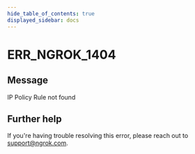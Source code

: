 ```yaml
---
hide_table_of_contents: true
displayed_sidebar: docs
---
```



# ERR_NGROK_1404

## Message

IP Policy Rule not found

<ErrorDetails error="err_ngrok_1404" />

## Further help

If you're having trouble resolving this error, please reach out to [support@ngrok.com](mailto:support@ngrok.com?subject=Help%20with%20ERR_NGROK_1404).
